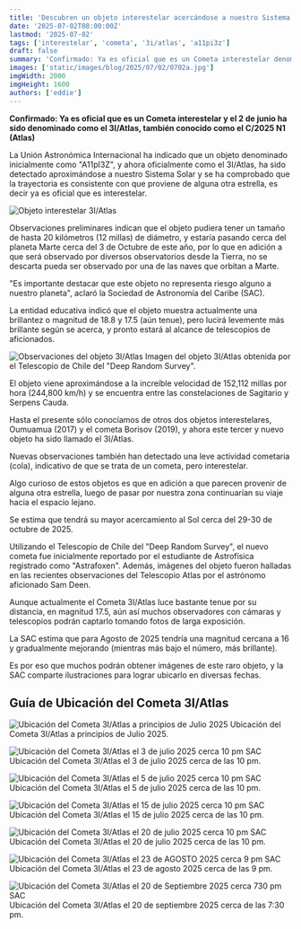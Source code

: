 ```yaml
---
title: 'Descubren un objeto interestelar acercándose a nuestro Sistema Solar'
date: '2025-07-02T08:00:00Z'
lastmod: '2025-07-02'
tags: ['interestelar', 'cometa', '3i/atlas', 'a11pi3z']
draft: false
summary: 'Confirmado: Ya es oficial que es un Cometa interestelar denominado 3I/Atlas. Se ha comprobado que proviene de otra estrella y pasará cerca de Marte en octubre.'
images: ['static/images/blog/2025/07/02/0702a.jpg']
imgWidth: 2000
imgHeight: 1600
authors: ['eddie']
---
```


**Confirmado: Ya es oficial que es un Cometa interestelar y el 2 de junio ha sido denominado como el 3I/Atlas, también conocido como el C/2025 N1 (Atlas)**

La Unión Astronómica Internacional ha indicado que un objeto denominado inicialmente como "A11pI3Z", y ahora oficialmente como el 3I/Atlas, ha sido detectado aproximándose a nuestro Sistema Solar y se ha comprobado que la trayectoria es consistente con que proviene de alguna otra estrella, es decir ya es oficial que es interestelar.

<Image
  alt="Objeto interestelar 3I/Atlas"
  src="/static/images/blog/2025/07/02/0702a.jpg"
  width={2000}
  height={1600}
/>

Observaciones preliminares indican que el objeto pudiera tener un tamaño de hasta 20 kilómetros (12 millas) de diámetro, y estaría pasando cerca del planeta Marte cerca del 3 de Octubre de este año, por lo que en adición a que será observado por diversos observatorios desde la Tierra, no se descarta pueda ser observado por una de las naves que orbitan a Marte.

"Es importante destacar que este objeto no representa riesgo alguno a nuestro planeta", aclaró la Sociedad de Astronomía del Caribe (SAC).

La entidad educativa indicó que el objeto muestra actualmente una brillantez o magnitud de 18.8 y 17.5 (aún tenue), pero lucirá levemente más brillante según se acerca, y pronto estará al alcance de telescopios de aficionados.

<Image
  alt="Observaciones del objeto 3I/Atlas"
  src="/static/images/blog/2025/07/02/0702aa.jpg"
  width={1012}
  height={660}
/>
<ImageCaption>
  Imagen del objeto 3I/Atlas obtenida por el Telescopio de Chile del "Deep Random Survey".
</ImageCaption>

El objeto viene aproximándose a la increíble velocidad de 152,112 millas por hora (244,800 km/h) y se encuentra entre las constelaciones de Sagitario y Serpens Cauda.

Hasta el presente sólo conocíamos de otros dos objetos interestelares, Oumuamua (2017) y el cometa Borisov (2019), y ahora este tercer y nuevo objeto ha sido llamado el 3I/Atlas.

Nuevas observaciones también han detectado una leve actividad cometaria (cola), indicativo de que se trata de un cometa, pero interestelar.

Algo curioso de estos objetos es que en adición a que parecen provenir de alguna otra estrella, luego de pasar por nuestra zona continuarían su viaje hacia el espacio lejano.

Se estima que tendrá su mayor acercamiento al Sol cerca del 29-30 de octubre de 2025.

Utilizando el Telescopio de Chile del "Deep Random Survey", el nuevo cometa fue inicialmente reportado por el estudiante de Astrofísica registrado como "Astrafoxen".
Además, imágenes del objeto fueron halladas en las recientes observaciones del Telescopio Atlas por el astrónomo aficionado Sam Deen.

Aunque actualmente el Cometa 3I/Atlas luce bastante tenue por su distancia, en magnitud 17.5, aún así muchos observadores con cámaras y telescopios podrán captarlo tomando fotos de larga exposición.

La SAC estima que para Agosto de 2025 tendría una magnitud cercana a 16 y gradualmente mejorando (mientras más bajo el número, más brillante).

Es por eso que muchos podrán obtener imágenes de este raro objeto, y la SAC comparte ilustraciones para lograr ubicarlo en diversas fechas.

## Guía de Ubicación del Cometa 3I/Atlas

<Image
  alt="Ubicación del Cometa 3I/Atlas a principios de Julio 2025"
  src="/static/images/blog/2025/07/02/Ubicacion Cometa 3I Atlas a principios de Julio 2025.jpg"
  width={800}
  height={600}
/>
<ImageCaption>Ubicación del Cometa 3I/Atlas a principios de Julio 2025.</ImageCaption>

<Image
  alt="Ubicación del Cometa 3I/Atlas el 3 de julio 2025 cerca 10 pm SAC"
  src="/static/images/blog/2025/07/02/Ubicacion Cometa 3I Atlas el 3 de julio 2025 cerca 10 pm SAC.jpg"
  width={800}
  height={600}
/>
<ImageCaption>Ubicación del Cometa 3I/Atlas el 3 de julio 2025 cerca de las 10 pm.</ImageCaption>

<Image
  alt="Ubicación del Cometa 3I/Atlas el 5 de julio 2025 cerca 10 pm SAC"
  src="/static/images/blog/2025/07/02/Ubicacion Cometa 3I Atlas el 5 de julio 2025 cerca 10 pm SAC.jpg"
  width={800}
  height={600}
/>
<ImageCaption>Ubicación del Cometa 3I/Atlas el 5 de julio 2025 cerca de las 10 pm.</ImageCaption>

<Image
  alt="Ubicación del Cometa 3I/Atlas el 15 de julio 2025 cerca 10 pm SAC"
  src="/static/images/blog/2025/07/02/Ubicacion Cometa 3I Atlas el 15 de julio 2025 cerca 10 pm SAC.jpg"
  width={800}
  height={600}
/>
<ImageCaption>Ubicación del Cometa 3I/Atlas el 15 de julio 2025 cerca de las 10 pm.</ImageCaption>

<Image
  alt="Ubicación del Cometa 3I/Atlas el 20 de julio 2025 cerca 10 pm SAC"
  src="/static/images/blog/2025/07/02/Ubicacion Cometa 3I Atlas el 20 de julio 2025 cerca 10 pm SAC.jpg"
  width={800}
  height={600}
/>
<ImageCaption>Ubicación del Cometa 3I/Atlas el 20 de julio 2025 cerca de las 10 pm.</ImageCaption>

<Image
  alt="Ubicación del Cometa 3I/Atlas el 23 de AGOSTO 2025 cerca 9 pm SAC"
  src="/static/images/blog/2025/07/02/Ubicacion Cometa 3I Atlas el 23 de AGOSTO 2025 cerca 9 pm SAC.jpg"
  width={800}
  height={600}
/>
<ImageCaption>Ubicación del Cometa 3I/Atlas el 23 de agosto 2025 cerca de las 9 pm.</ImageCaption>

<Image
  alt="Ubicación del Cometa 3I/Atlas el 20 de Septiembre 2025 cerca 730 pm SAC"
  src="/static/images/blog/2025/07/02/Ubicacion Cometa 3I Atlas el 20 de Septiembre 2025 cerca 730 pm SAC.jpg"
  width={800}
  height={600}
/>
<ImageCaption>
  Ubicación del Cometa 3I/Atlas el 20 de septiembre 2025 cerca de las 7:30 pm.
</ImageCaption>
